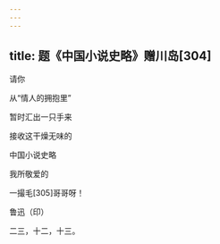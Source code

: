 ```yaml
---
---
---
```

title: 题《中国小说史略》赠川岛[304]
---




请你

从“情人的拥抱里”

暂时汇出一只手来

接收这干燥无味的

中国小说史略

我所敬爱的

一撮毛[305]哥哥呀！

鲁迅（印）

二三，十二，十三。